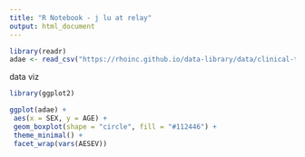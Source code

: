 ```yaml
---
title: "R Notebook - j lu at relay"
output: html_document
---
```

 
```r
library(readr)
adae <- read_csv("https://rhoinc.github.io/data-library/data/clinical-trials/adam/adae.csv")

```
 
data viz

```r

library(ggplot2)

ggplot(adae) +  
 aes(x = SEX, y = AGE) +
 geom_boxplot(shape = "circle", fill = "#112446") +
 theme_minimal() +
 facet_wrap(vars(AESEV))

```

